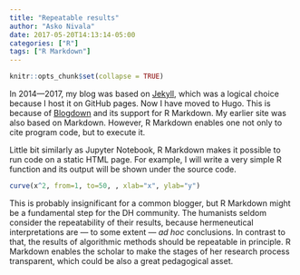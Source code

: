 ```yaml
---
title: "Repeatable results"
author: "Asko Nivala"
date: 2017-05-20T14:13:14-05:00
categories: ["R"]
tags: ["R Markdown"]
---
```


```r
knitr::opts_chunk$set(collapse = TRUE)
```

In 2014—2017, my blog was based on [Jekyll](http://jekyllrb.com), which was a logical choice because I host it on GitHub pages. Now I have moved to Hugo. This is because of [Blogdown](https://bookdown.org/yihui/blogdown/) and its support for R Markdown. My earlier site was also based on Markdown. However, R Markdown enables one not only to cite program code, but to execute it.

Little bit similarly as Jupyter Notebook, R Markdown makes it possible to run code on a static HTML page. For example, I will write a very simple R function and its output will be shown under the source code.

```r
curve(x^2, from=1, to=50, , xlab="x", ylab="y")
```
This is probably insignificant for a common blogger, but R Markdown might be a fundamental step for the DH community. The humanists seldom consider the repeatability of their results, because hermeneutical interpretations are — to some extent — _ad hoc_ conclusions. In contrast to that, the results of algorithmic methods should be repeatable in principle. R Markdown enables the scholar to make the stages of her research process transparent, which could be also a great pedagogical asset.